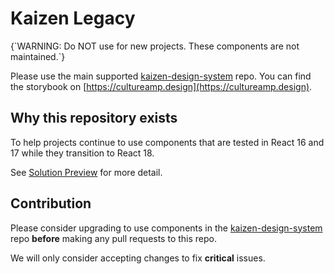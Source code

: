 
<Meta title="Introduction/Welcome" />

# Kaizen Legacy

<InlineNotification type="negative" persistent>
  {`WARNING: Do NOT use for new projects. These components are not maintained.`}
</InlineNotification>

Please use the main supported [kaizen-design-system](https://github.com/cultureamp/kaizen-design-system/) repo. You can find the storybook on [https://cultureamp.design](https://cultureamp.design).


## Why this repository exists
To help projects continue to use components that are tested in React 16 and 17 while they transition to React 18.

See [Solution Preview](https://cultureamp.atlassian.net/wiki/spaces/DesignSystem/pages/3215819020/Solution+Preview+Ending+support+for+React+16+17+in+Kaizen) for more detail.

## Contribution
Please consider upgrading to use components in the [kaizen-design-system](https://github.com/cultureamp/kaizen-design-system/) repo **before** making any pull requests to this repo.

We will only consider accepting changes to fix **critical** issues.
